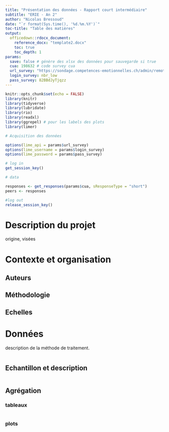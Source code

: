 ```yaml
---
title: "Présentation des données - Rapport court intermédiaire"
subtitle: "ERIE - An 2"
author: "Nicolas Bressoud"
date: "`r format(Sys.time(), '%d.%m.%Y')`"
toc-title: "Table des matières"
output:
  officedown::rdocx_document:
    reference_docx: "template2.docx"
    toc: true
    toc_depth: 1
params:
  save: false # génère des xlsx des données pour sauvegarde si true
  cua: 198632 # code survey cua
  url_survey: "https://sondage.competences-emotionnelles.ch/admin/remotecontrol"
  login_survey: nbr_low
  pass_survey: 82BBdJyTjqzz
---
```


```r
knitr::opts_chunk$set(echo = FALSE)
library(knitr)
library(tidyverse)
library(lubridate)
library(rio)
library(readxl)
library(ggrepel) # pour les labels des plots
library(limer)

# Acquisition des données

options(lime_api = params$url_survey)
options(lime_username = params$login_survey)
options(lime_password = params$pass_survey)

# log in
get_session_key()

# data

responses <- get_responses(params$cua, sResponseType = "short")  
peers <- responses

#log out
release_session_key()


```


# Description du projet

origine, visées

# Contexte et organisation

## Auteurs

## Méthodologie

## Echelles

# Données

description de la méthode de traitement.

<!-- tu peux faire ton clean data dans le chunk ci-dessous. -->

```r

```

## Echantillon et description

<!-- A partir d'ici, on génère des sorties "propres". -->


```r

```

## Agrégation

### tableaux

```r

```

### plots

```r

```

